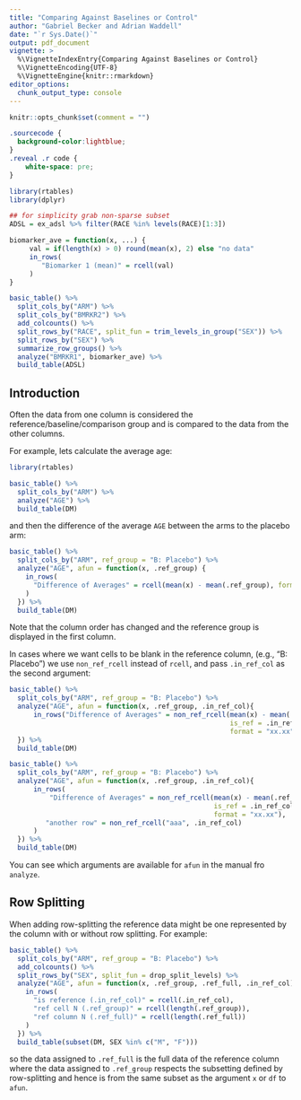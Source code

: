 ```yaml
---
title: "Comparing Against Baselines or Control"
author: "Gabriel Becker and Adrian Waddell"
date: "`r Sys.Date()`"
output: pdf_document
vignette: >
  %\VignetteIndexEntry{Comparing Against Baselines or Control}
  %\VignetteEncoding{UTF-8}
  %\VignetteEngine{knitr::rmarkdown}
editor_options: 
  chunk_output_type: console
---
```




```r
knitr::opts_chunk$set(comment = "")
```

```css

.sourcecode {
  background-color:lightblue;
}
.reveal .r code {
    white-space: pre;
}
```


```r
library(rtables)
library(dplyr)
```


```r
## for simplicity grab non-sparse subset
ADSL = ex_adsl %>% filter(RACE %in% levels(RACE)[1:3])

biomarker_ave = function(x, ...) {
     val = if(length(x) > 0) round(mean(x), 2) else "no data"
     in_rows(
        "Biomarker 1 (mean)" = rcell(val)
     )
}

basic_table() %>%
  split_cols_by("ARM") %>%
  split_cols_by("BMRKR2") %>%
  add_colcounts() %>%
  split_rows_by("RACE", split_fun = trim_levels_in_group("SEX")) %>%
  split_rows_by("SEX") %>%
  summarize_row_groups() %>%
  analyze("BMRKR1", biomarker_ave) %>%
  build_table(ADSL)
```


## Introduction


Often the data from one column is considered the reference/baseline/comparison group and is compared to the data from the other columns.

For example, lets calculate the average age:

```r
library(rtables)

basic_table() %>%
  split_cols_by("ARM") %>%
  analyze("AGE") %>%
  build_table(DM)
```

and then the difference of the average `AGE` between the arms to the placebo arm:

```r
basic_table() %>%
  split_cols_by("ARM", ref_group = "B: Placebo") %>%
  analyze("AGE", afun = function(x, .ref_group) {
    in_rows(
      "Difference of Averages" = rcell(mean(x) - mean(.ref_group), format = "xx.xx")
    )
  }) %>%
  build_table(DM)
```

Note that the column order has changed and the reference group is displayed in the first column.

In cases where we want cells to be blank in the reference column, (e.g., "B: Placebo") we use `non_ref_rcell` instead
of `rcell`, and pass `.in_ref_col` as the second argument:

```r
basic_table() %>%
  split_cols_by("ARM", ref_group = "B: Placebo") %>%
  analyze("AGE", afun = function(x, .ref_group, .in_ref_col){
      in_rows("Difference of Averages" = non_ref_rcell(mean(x) - mean(.ref_group),
                                                       is_ref = .in_ref_col,
                                                       format = "xx.xx"))
  }) %>%
  build_table(DM)

basic_table() %>%
  split_cols_by("ARM", ref_group = "B: Placebo") %>%
  analyze("AGE", afun = function(x, .ref_group, .in_ref_col){
      in_rows(
          "Difference of Averages" = non_ref_rcell(mean(x) - mean(.ref_group),
                                                   is_ref = .in_ref_col,
                                                   format = "xx.xx"),
         "another row" = non_ref_rcell("aaa", .in_ref_col)
      )
  }) %>%
  build_table(DM)

```

You can see which arguments are available for `afun` in the manual fro `analyze`.

## Row Splitting

When adding row-splitting the reference data might be one represented by the column with or without row splitting. For example:

```r
basic_table() %>%
  split_cols_by("ARM", ref_group = "B: Placebo") %>%
  add_colcounts() %>%
  split_rows_by("SEX", split_fun = drop_split_levels) %>%
  analyze("AGE", afun = function(x, .ref_group, .ref_full, .in_ref_col){
    in_rows(
      "is reference (.in_ref_col)" = rcell(.in_ref_col),
      "ref cell N (.ref_group)" = rcell(length(.ref_group)),
      "ref column N (.ref_full)" = rcell(length(.ref_full))
    )
  }) %>%
  build_table(subset(DM, SEX %in% c("M", "F")))
```

so the data assigned to `.ref_full` is the full data of the reference column where the data assigned to `.ref_group` respects the subsetting defined by row-splitting and hence is from the same subset as the argument `x` or `df` to `afun`.


